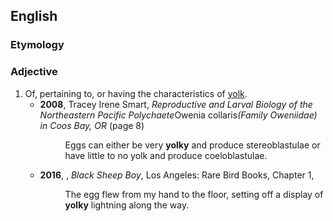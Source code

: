 ==English==

===Etymology===
{{suffix|en|yolk|y}}

===Adjective===
{{en-adj|er}}

# Of, pertaining to, or having the characteristics of [[yolk]].
#* '''2008''', Tracey Irene Smart, ''Reproductive and Larval Biology of the Northeastern Pacific Polychaete ''Owenia collaris'' (Family Oweniidae) in Coos Bay, OR'' (page 8)
#*: Eggs can either be very '''yolky''' and produce stereoblastulae or have little to no yolk and produce coeloblastulae.
#* '''2016''', {{w|Martin Pousson}}, ''Black Sheep Boy'', Los Angeles: Rare Bird Books, Chapter 1,
#*: The egg flew from my hand to the floor, setting off a display of '''yolky''' lightning along the way.